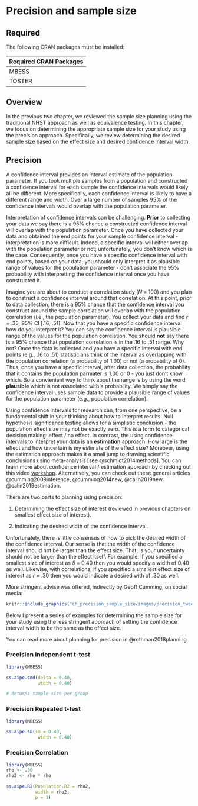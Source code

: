 # Precision and sample size 

## Required

The following CRAN packages must be installed:

| Required CRAN Packages |
|-------------------|
|MBESS              |
|TOSTER             |

## Overview

In the previous two chapter, we reviewed the sample size planning using the traditional NHST approach as well as equivalence testing. In this chapter, we focus on determining the appropriate sample size for your study using the precision approach. Specifically, we review determining the desired sample size based on the effect size and desired confidence interval width.

## Precision

A confidence interval provides an interval estimate of the population parameter. If you took multiple samples from a population and constructed a confidence interval for each sample the confidence intervals would likely all be different. More specifically, each confidence interval is likely to have a different range and width. Over a large number of samples 95% of the confidence intervals would overlap with the population parameter. 

Interpretation of confidence intervals can be challenging. **Prior** to collecting your data we say there is a 95% chance a constructed confidence interval will overlap with the population parameter. Once you have collected your data and obtained the end points for your sample confidence interval - interpretation is more difficult. Indeed, a specific interval will either overlap with the population parameter or not; unfortunately, you don't know which is the case. Consequently, once you have a specific confidence interval with end points, based on your data, you should only interpret it as plausible range of values for the population parameter -  don't associate the 95% probability with interpretting the confidence interval once you have constructed it.

Imagine you are about to conduct a correlation study (*N* = 100) and you plan to construct a confidence interval around that correlation. At this point, prior to data collection, there is a 95% chance that the confidence interval you construct around the sample correlation will overlap with the population correlation (i.e., the population parameter). You collect your data and find $r$ = .35, 95% CI [.16, .51]. Now that you have a specific confidence interval how do you interpret it? You can say the confidence interval is plausible range of the values for the population correlation. You should **not** say there is a 95% chance that population correlation is in the .16 to .51 range. Why not? Once the data is collected and you have a specific interval with end points (e.g., .16 to .51) statisticians think of the interval as overlapping with the population correlation (a probability of 1.00) or not (a probability of 0). Thus, once you have a specific interval, after data collection, the probability that it contains the population parmater is 1.00 or 0 - you just don't know which. So a convienient way to think about the range is by using the word **plausible** which is not associated with a probability. We simply say the confidence interval uses sample data to provide a plausible range of values for the population parameter (e.g., population correlation). 

Using confidence intervals for research can, from one perspective, be a fundamental shift in your thinking about how to interpret results. Null hypothesis significance testing allows for a simplistic conclusion - the population effect size may not be exactly zero. This is a form fo categorical decision making: effect / no effect. In contrast, the using confidence intervals to interpret your data is an **estimation** approach: How large is the effect and how uncertain is my estimate of the effect size? Moreover, using the estimation approach makes it a small jump to drawing scientific conclusions using meta-analysis [see @schmidt2014methods]. You can learn more about confidence interval / estimation approach by checking out this video [workshop](https://www.psychologicalscience.org/members/new-statistics). Alternatively, you can check out these general articles @cumming2009inference, @cumming2014new, @calin2019new.  @calin2019estimation.

There are two parts to planning using precision:

1. Determining the effect size of interest (reviewed in previous chapters on smallest effect size of interest).

2. Indicating the desired width of the confidence interval.

Unfortunately, there is little consensus of how to pick the desired width of the confidence interval. Our sense is that the width of the confidence interval should not be larger than the effect size. That, is your uncertainty should not be larger than the effect itself. For example, if you specified a smallest size of interest as $\delta$ = 0.40 then you would specify a width of 0.40 as well. Likewise, with correlations, if you specified a smallest effect size of interest as $r$ = .30 then you would indicate a desired with of .30 as well. 

More stringent advise was offered, indirectly by Geoff Cumming, on social media:

```r
knitr::include_graphics("ch_precision_sample_size/images/precision_tweet.png")
```


Below I present a series of examples for determining the sample size for your study using the less stringent approach of setting the confidence interval width to be the same as the effect size. 

You can read more about planning for precision in @rothman2018planning.

### Precision Independent t-test

```r
library(MBESS)

ss.aipe.smd(delta = 0.40,
            width = 0.40)

# Returns sample size per group

```


### Precision Repeated t-test

```r
library(MBESS)

ss.aipe.sm(sm = 0.40,
            width = 0.40)

```

### Precision Correlation

```r
library(MBESS)
rho <- .30
rho2 <- rho * rho

ss.aipe.R2(Population.R2 = rho2, 
           width = rho2,
           p = 1)
```





